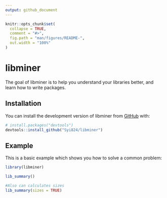 ```yaml
---
output: github_document
---
```


<!-- README.md is generated from README.Rmd. Please edit that file -->

```r
knitr::opts_chunk$set(
  collapse = TRUE,
  comment = "#>",
  fig.path = "man/figures/README-",
  out.width = "100%"
)
```

# libminer

<!-- badges: start -->
<!-- badges: end -->

The goal of libminer is to help you understand your libraries better,
and learn how to write packages.

## Installation

You can install the development version of libminer from [GitHub](https://github.com/) with:

``` r
# install.packages("devtools")
devtools::install_github("Syi824/libminer")
```

## Example

This is a basic example which shows you how to solve a common problem:

```r
library(libminer)

lib_summary()

#Also can calculates sizes
lib_summary(sizes = TRUE)

```
